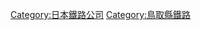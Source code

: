 {{catmore}}
{{DEFAULTSORT:Chizu Express}}
[[Category:日本鐵路公司|Category:日本鐵路公司]]
[[Category:鳥取縣鐵路|Category:鳥取縣鐵路]]
